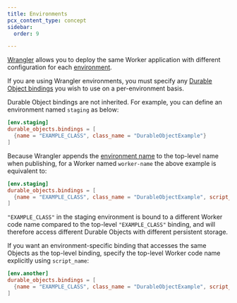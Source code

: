 ```yaml
---
title: Environments
pcx_content_type: concept
sidebar:
  order: 9

---
```


[Wrangler](/workers/wrangler/install-and-update/) allows you to deploy the same Worker application with different configuration for each [environment](/workers/wrangler/environments/).

If you are using Wrangler environments, you must specify any [Durable Object bindings](/workers/runtime-apis/bindings/) you wish to use on a per-environment basis.

Durable Object bindings are not inherited. For example, you can define an environment named `staging` as below:


<WranglerConfig>

```toml
[env.staging]
durable_objects.bindings = [
  {name = "EXAMPLE_CLASS", class_name = "DurableObjectExample"}
]
```

</WranglerConfig>

Because Wrangler appends the [environment name](/workers/wrangler/environments/) to the top-level name when publishing, for a Worker named `worker-name` the above example is equivalent to:


<WranglerConfig>

```toml
[env.staging]
durable_objects.bindings = [
  {name = "EXAMPLE_CLASS", class_name = "DurableObjectExample", script_name = "worker-name-staging"}
]
```

</WranglerConfig>

`"EXAMPLE_CLASS"` in the staging environment is bound to a different Worker code name compared to the top-level `"EXAMPLE_CLASS"` binding, and will therefore access different Durable Objects with different persistent storage.

If you want an environment-specific binding that accesses the same Objects as the top-level binding, specify the top-level Worker code name explicitly using `script_name`:


<WranglerConfig>

```toml
[env.another]
durable_objects.bindings = [
  {name = "EXAMPLE_CLASS", class_name = "DurableObjectExample", script_name = "worker-name"}
]
```

</WranglerConfig>
